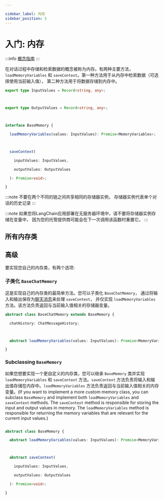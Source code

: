 ```yaml
---

sidebar_label: 内存
sidebar_position: 5
---
```







# 入门: 内存


:::info
[概念指南](https://docs.langchain.com/docs/components/memory)
:::


在对话过程中存储和检索数据的概念被称为内存。有两种主要方法， `loadMemoryVariables` 和 `saveContext`。第一种方法用于从内存中检索数据（可选择使用当前输入值）， 第二种方法用于将数据存储到内存中。


```typescript
export type InputValues = Record<string, any>;



export type OutputValues = Record<string, any>;



interface BaseMemory {

  loadMemoryVariables(values: InputValues): Promise<MemoryVariables>;



  saveContext(

    inputValues: InputValues,

    outputValues: OutputValues

  ): Promise<void>;

}

```



:::note
不要在两个不同的链之间共享相同的存储器实例， 存储器实例代表单个对话的历史记录
:::


:::note
如果您将LangChain应用部署在无服务器环境中，请不要将存储器实例存储在变量中， 因为您的托管提供商可能会在下一次调用该函数时重置它。
:::


## 所有内存类


<DocCardList />



## 高级


要实现您自己的内存类，有两个选项:


### 子类化 `BaseChatMemory`


这是实现自己的内存类的最简单方法。您可以子类化 `BaseChatMemory`， 通过将输入和输出保存为[聊天消息](../schema/chat-messages.md)来处理 `saveContext`， 并仅实现 `loadMemoryVariables` 方法。该方法负责返回与当前输入值相关的存储器变量。


```typescript
abstract class BaseChatMemory extends BaseMemory {

  chatHistory: ChatMessageHistory;



  abstract loadMemoryVariables(values: InputValues): Promise<MemoryVariables>;

}

```



### Subclassing `BaseMemory`



如果您想要实现一个更自定义的内存类，您可以继承 `BaseMemory` 类并实现 `loadMemoryVariables` 和 `saveContext` 方法。`saveContext` 方法负责将输入和输出值存储在内存中。`loadMemoryVariables` 方法负责返回与当前输入值相关的内存变量。(If you want to implement a more custom memory class, you can subclass `BaseMemory` and implement both `loadMemoryVariables` and `saveContext` methods. The `saveContext` method is responsible for storing the input and output values in memory. The `loadMemoryVariables` method is responsible for returning the memory variables that are relevant for the current input values.)


```typescript

abstract class BaseMemory {

  abstract loadMemoryVariables(values: InputValues): Promise<MemoryVariables>;



  abstract saveContext(

    inputValues: InputValues,

    outputValues: OutputValues

  ): Promise<void>;

}

```

